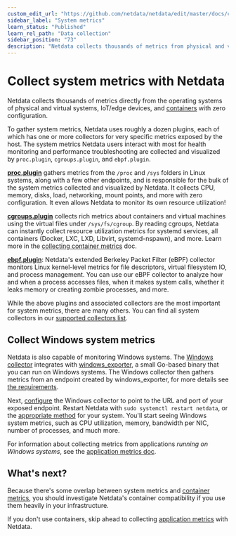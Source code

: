 ```yaml
---
custom_edit_url: "https://github.com/netdata/netdata/edit/master/docs/collect/system-metrics.md"
sidebar_label: "System metrics"
learn_status: "Published"
learn_rel_path: "Data collection"
sidebar_position: "73"
description: "Netdata collects thousands of metrics from physical and virtual systems, IoT/edge devices, and containers with zero configuration."
---
```



# Collect system metrics with Netdata

Netdata collects thousands of metrics directly from the operating systems of physical and virtual systems, IoT/edge
devices, and [containers](/docs/nightly/data-collection/container-metrics) with zero configuration.

To gather system metrics, Netdata uses roughly a dozen plugins, each of which has one or more collectors for very
specific metrics exposed by the host. The system metrics Netdata users interact with most for health monitoring and
performance troubleshooting are collected and visualized by `proc.plugin`, `cgroups.plugin`, and `ebpf.plugin`.

[**proc.plugin**](/docs/nightly/data-collection/monitor-anything/system-metrics/os-provided-metrics-proc.plugin) gathers metrics from the `/proc` and `/sys` folders in Linux
systems, along with a few other endpoints, and is responsible for the bulk of the system metrics collected and
visualized by Netdata. It collects CPU, memory, disks, load, networking, mount points, and more with zero configuration.
It even allows Netdata to monitor its own resource utilization!

[**cgroups.plugin**](/docs/nightly/data-collection/monitor-anything/virtualized-environments/containers/monitor-cgroups) collects rich metrics about containers and virtual machines
using the virtual files under `/sys/fs/cgroup`. By reading cgroups, Netdata can instantly collect resource utilization
metrics for systemd services, all containers (Docker, LXC, LXD, Libvirt, systemd-nspawn), and more. Learn more in the
[collecting container metrics](/docs/nightly/data-collection/container-metrics) doc.

[**ebpf.plugin**](/docs/nightly/data-collection/monitor-anything/system-metrics/kernel-traces-metrics-ebpf): Netdata's extended Berkeley Packet Filter (eBPF) collector
monitors Linux kernel-level metrics for file descriptors, virtual filesystem IO, and process management. You can use our
eBPF collector to analyze how and when a process accesses files, when it makes system calls, whether it leaks memory or
creating zombie processes, and more.

While the above plugins and associated collectors are the most important for system metrics, there are many others. You
can find all system collectors in our [supported collectors list](/docs/nightly/data-collection/monitor-anything#system-collectors).

## Collect Windows system metrics

Netdata is also capable of monitoring Windows systems. The [Windows
collector](/docs/nightly/data-collection/monitor-anything/system-metrics/windows-machines) integrates with
[windows_exporter](https://github.com/prometheus-community/windows_exporter), a small Go-based binary that you can run
on Windows systems. The Windows collector then gathers metrics from an endpoint created by windows_exporter, for more
details see [the requirements](/docs/nightly/data-collection/monitor-anything/system-metrics/windows-machines#requirements).

Next, [configure](/docs/nightly/data-collection/monitor-anything/system-metrics/windows-machines#configuration) the Windows
collector to point to the URL and port of your exposed endpoint. Restart Netdata with `sudo systemctl restart netdata`, or the [appropriate
method](/docs/nightly/getting-started/start-stop-or-restart-the-netdata-agent) for your system. You'll start seeing Windows system metrics, such as CPU
utilization, memory, bandwidth per NIC, number of processes, and much more.

For information about collecting metrics from applications _running on Windows systems_, see the [application metrics
doc](/docs/nightly/data-collection/application-metrics#collect-metrics-from-applications-running-on-windows).

## What's next?

Because there's some overlap between system metrics and [container metrics](/docs/nightly/data-collection/container-metrics), you
should investigate Netdata's container compatibility if you use them heavily in your infrastructure.

If you don't use containers, skip ahead to collecting [application metrics](/docs/nightly/data-collection/application-metrics) with
Netdata.


